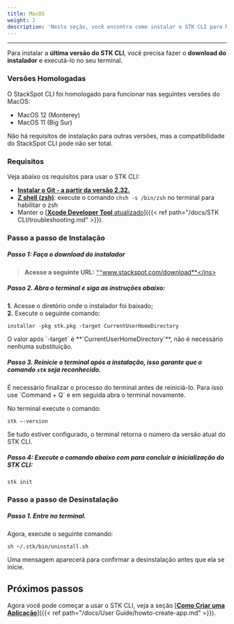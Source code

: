 ```yaml
---
title: MacOS
weight: 2
description: 'Nesta seção, você encontra como instalar o STK CLI para MacOS.'
---
```


---

Para instalar a **última versão do STK CLI**, você precisa fazer o **download do instalador** e executá-lo no seu terminal.

### **Versões Homologadas**
O StackSpot CLI foi homologado para funcionar nas seguintes versões do MacOS:
- MacOS 12 (Monterey) 
- MacOS 11 (Big Sur)

Não há requisitos de instalação para outras versões, mas a compatibilidade do StackSpot CLI pode não ser total.

### **Requisitos**
Veja abaixo os requisitos para usar o STK CLI:
- <a href="https://git-scm.com/downloads" target="_blank"><strong><ins>Instalar o Git - a partir da versão 2.32.</ins></strong></a>
- [<ins>**Z shell (zsh)**</ins>](https://support.apple.com/en-us/HT208050): execute o comando ``chsh -s /bin/zsh`` no terminal para habilitar o zsh 
- Manter o [<ins>**Xcode Developer Tool** atualizado</ins>]({{< ref path="/docs/STK CLI/troubleshooting.md" >}}).

### **Passo a passo de Instalação**  

##### **Passo 1:** Faça o download do instalador

> **Acesse a seguinte URL:** <ins>**www.stackspot.com/download**</ins>  

##### **Passo 2.** Abra o terminal e siga as instruções abaixo:

**1.** Acesse o diretório onde o instalador foi baixado;  
**2.** Execute o seguinte comando:

```
installer -pkg stk.pkg -target CurrentUserHomeDirectory
```

<alert color="warning" >
O valor após `-target` é **`CurrentUserHomeDirectory`**, não é necessário nenhuma substituição.
</alert>

##### **Passo 3.** Reinicie o terminal após a instalação, isso garante que o comando **`stk`** seja reconhecido.

<alert color="warning">
É necessário finalizar o processo do terminal antes de reiniciá-lo. Para isso use `Command + Q` e em seguida abra o terminal novamente.
</alert>

No terminal execute o comando:
```
stk –-version
```
Se tudo estiver configurado, o terminal retorna o número da versão atual do STK CLI.

##### **Passo 4:** Execute o comando abaixo com para concluir a inicialização do STK CLI:

```text
stk init
```

### **Passo a passo de Desinstalação**   

##### **Passo 1.** Entre no terminal.

Agora, execute o seguinte comando:
```
sh ~/.stk/bin/uninstall.sh
```

Uma mensagem aparecerá para confirmar a desinstalação antes que ela se inicie.

## **Próximos passos**

Agora você pode começar a usar o STK CLI, veja a seção [<ins>**Como Criar uma Aplicação**</ins>]({{< ref path="/docs/User Guide/howto-create-app.md" >}}).
